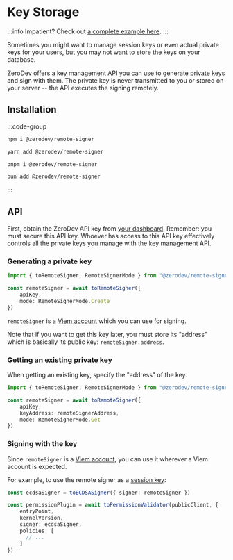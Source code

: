 # Key Storage

:::info
Impatient?  Check out [a complete example here](https://github.com/zerodevapp/zerodev-examples/blob/main/remote-signer/main.ts).
:::

Sometimes you might want to manage session keys or even actual private keys for your users, but you may not want to store the keys on your database.

ZeroDev offers a key management API you can use to generate private keys and sign with them.  The private key is never transmitted to you or stored on your server -- the API executes the signing remotely.

## Installation

:::code-group

```bash [npm]
npm i @zerodev/remote-signer
```

```bash [yarn]
yarn add @zerodev/remote-signer
```

```bash [pnpm]
pnpm i @zerodev/remote-signer
```

```bash [bun]
bun add @zerodev/remote-signer
```

:::

## API

First, obtain the ZeroDev API key from [your dashboard](https://dashboard.zerodev.app/account).  Remember: you must secure this API key.  Whoever has access to this API key effectively controls all the private keys you manage with the key management API.

### Generating a private key

```ts
import { toRemoteSigner, RemoteSignerMode } from "@zerodev/remote-signer"

const remoteSigner = await toRemoteSigner({
    apiKey,
    mode: RemoteSignerMode.Create
})
```

`remoteSigner` is a [Viem account](https://viem.sh/docs/accounts/privateKey) which you can use for signing.

Note that if you want to get this key later, you must store its "address" which is basically its public key: `remoteSigner.address`.

### Getting an existing private key

When getting an existing key, specify the "address" of the key.

```ts
import { toRemoteSigner, RemoteSignerMode } from "@zerodev/remote-signer"

const remoteSigner = await toRemoteSigner({
    apiKey,
    keyAddress: remoteSignerAddress,
    mode: RemoteSignerMode.Get
})
```

### Signing with the key

Since `remoteSigner` is a [Viem account](https://viem.sh/docs/accounts/privateKey), you can use it wherever a Viem account is expected.

For example, to use the remote signer as a [session key](/sdk/permissions/intro):

```ts
const ecdsaSigner = toECDSASigner({ signer: remoteSigner })

const permissionPlugin = await toPermissionValidator(publicClient, {
    entryPoint,
    kernelVersion,
    signer: ecdsaSigner,
    policies: [
      // ...
    ]
})
```